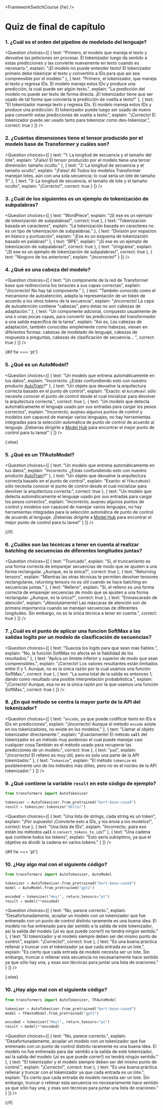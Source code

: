 <FrameworkSwitchCourse {fw} />

<!-- DISABLE-FRONTMATTER-SECTIONS -->

# Quiz de final de capítulo

<CourseFloatingBanner
    chapter={2}
    classNames="absolute z-10 right-0 top-0"
/>

### 1. ¿Cuál es el orden del pipeline de modelado del lenguaje?

<Question
	choices={[
		{
			text: "Primero, el modelo que maneja el texto y devuelve las peticiones sin procesar. El tokenizador luego da sentido a estas predicciones y las convierte nuevamente en texto cuando es necesario.",
			explain: "¡El modelo no puede entender texto! El tokenizador primero debe tokenizar el texto y convertirlo a IDs para que así sea comprensible por el modelo."
		},
		{
			text: "Primero, el tokenizador, que maneja el texto y regresa IDs. El modelo maneja estos IDs y produce una predicción, la cual puede ser algún texto.",
			explain: "La predicción del modelo no puede ser texto de forma directa. ¡El tokenizador tiene que ser usado de tal forma que convierta la predicción de vuelta a texto!"
		},
		{
			text: "El tokenizador maneja texto y regresa IDs. El modelo maneja estos IDs y produce una predicción. El tokenizador puede luego ser usado de nuevo para convertir estas predicciones de vuelta a texto.",
			explain: "¡Correcto! El tokenizador puede ser usado tanto para tokenizar como des-tokenizar.",
            correct: true
		}
	]}
/>

### 2. ¿Cuántas dimensiones tiene el tensor producido por el modelo base de Transformer y cuáles son?

<Question
	choices={[
		{
			text: "1: La longitud de secuencia y el tamaño del lote",
			explain: "¡Falso! El tensor producido por el modelo tiene una tercer dimensión: tamaño oculto."
		},
		{
			text: "2: La longitud de secuencia y el tamaño oculto",
			explain: "¡Falso! All Todos los modelos Transformer manejan lotes, aún con una sola secuencia; lo cual sería un lote de tamaño 1!"
		},
		{
			text: "3: La longitud de secuencia, el tamaño de lote y el tamaño oculto",
			explain: "¡Correcto!",
            correct: true
		}
	]}
/>

### 3. ¿Cuál de los siguientes es un ejemplo de tokenización de subpalabras?

<Question
	choices={[
		{
			text: "WordPiece",
			explain: "¡Sí ese es un ejemplo de tokenización de subpalabras!",
            correct: true
		},
		{
			text: "Tokenización basada en caracteres",
			explain: "La tokenización basada en caracteres no es un tipo de tokenización de subpalabras."
		},
		{
			text: "División por espacios en blanco y puntuación",
			explain: "¡Ese es un esquema de tokenización basado en palabras!"
		},
		{
			text: "BPE",
			explain: "¡Sí ese es un ejemplo de tokenización de subpalabras!",
            correct: true
        },
		{
			text: "Unigrama",
			explain: "¡Sí ese es un ejemplo de tokenización de subpalabras!",
            correct: true
        },
		{
			text: "Ninguno de los anteriores",
			explain: "¡Incorrecto!"
        }
	]}
/>

### 4. ¿Qué es una cabeza del modelo?

<Question
	choices={[
		{
			text: "Un componente de la red de Transformer base que redirecciona los tensores a sus capas correctas",
			explain: "¡Incorrecto! No hay tal componente."
		},
		{
			text: "También conocido como el mecanismo de autoatención, adapta la representación de un token de acuerdo a los otros tokens de la secuencia", 
			explain: "¡Incorrecto! La capa de autoatención contiene \"cabezas\", pero éstas no son cabezas de adaptación."
		},
		{
			text: "Un componente adcional, compuesto usualmente de una o unas pocas capas, para convertir las predicciones del transformador a una salida específica de la tarea",
			explain: "Así es, Las cabezas de adaptación, también conocidas simplemente como habezas, vienen en diferentes formas: cabezas de modelado de lenguaje, cabezas de respuesta a preguntas, cabezas de clasificación de secuencia... ",
			correct: true
		} 
	]}
/>

{#if fw === 'pt'}
### 5. ¿Qué es un AutoModel?

<Question
	choices={[
		{
			text: "Un modelo que entrena automáticamente en tus datos",
			explain: "Incorrecto. ¿Estás confundiendo esto con nuestro producto <a href='https://huggingface.co/autotrain'>AutoTrain</a>?"
		},
		{
			text: "Un objeto que devuelve la arquitectura correcta basado en el punto de control",
			explain: "Exacto: el <code>AutoModel</code> sólo necesita conocer el punto de control desde el cual inicializar para devolver la arquitectura correcta.",
			correct: true
		},
		{
			text: "Un modelo que detecta automáticamente el lenguaje usado por sus entradas para cargar los pesos correctos",
			explain: "Incorrecto; auqneu algunos puntos de control y modelos son capaced de manejar varios lenguajes, no hay herramientas integradas para la selección automática de punto de control de acuerdo al lenguaje. ¡Deberías dirigirte a <a href='https://huggingface.co/models'>Model Hub</a> para encontrar el mejor punto de control para tu tarea!"
		} 
	]}
/>

{:else}
### 5. ¿Qué es un TFAutoModel?

<Question
	choices={[
		{
			text: "Un modelo que entrena automáticamente en tus datos",
			explain: "Incorrecto. ¿Estás confundiendo esto con nuestro producto <a href='https://huggingface.co/autotrain'>AutoTrain</a>?"
		},
		{
			text: "Un objeto que devuelve la arquitectura correcta basado en el punto de control",
			explain: "Exacto: el <code>TFAutoModel</code> sólo necesita conocer el punto de control desde el cual inicializar para devolver la arquitectura correcta.",
			correct: true
		},
		{
			text: "Un modelo que detecta automáticamente el lenguaje usado por sus entradas para cargar los pesos correctos",
			explain: "Incorrecto; auqneu algunos puntos de control y modelos son capaced de manejar varios lenguajes, no hay herramientas integradas para la selección automática de punto de control de acuerdo al lenguaje. ¡Deberías dirigirte a <a href='https://huggingface.co/models'>Model Hub</a> para encontrar el mejor punto de control para tu tarea!"
		} 
	]}
/>

{/if}

### 6. ¿Cuáles son las técnicas a tener en cuenta al realizar batching de secuencias de diferentes longitudes juntas?

<Question
	choices={[
		{
			text: "Truncado",
			explain: "Sí, el truncamiento es una forma correcta de emparejar secuencias de modo que se ajusten a una forma rectangular. ¿Aunque, es la única?",
			correct: true
		},
		{
			text: "Returning tensors",
			explain: "Mientras las otras técnicas te permiten devolver tensores rectangulares, returning tensors no es útil cuando se hace batching en secuencias juntas."
		},
		{
			text: "Relleno",
			explain: "Sí, el relleno es una forma correcta de emparejar secuencias de modo que se ajusten a una forma rectangular. ¿Aunque, es la única?",
			correct: true
		}, 
		{
			text: "Enmascarado de atención",
			explain: "¡Absolutamente! Las máscaras de atención son de primera importancia cuando se manejan secuencias de diferentes longitudes. Sin embargo, no es la única técnica a tener en cuenta.",
			correct: true
		} 
	]}
/>

### 7. ¿Cuál es el punto de aplicar una funcion SoftMax a las salidas logits por un modelo de clasificación de secuencias?

<Question
	choices={[
		{
			text: "Suaviza los logits para que sean más fiables.",
			explain: "No, la función SoftMax no afecta en la fiabilidad de los resultados."
		},
		{
			text: "Aplica un límiete inferior y superior de modo que sean comprensibles.",
			explain: "¡Correcto! Los valores resultantes están limitados entre 0 y 1. Aunque, no es la única razón por la cual usamos una función SoftMax.",
            correct: true
		},
		{
			text: "La suma total de la salida es entonces 1, dando como resultado una posible interpretación probabilística.",
			explain: "¡Correcto! Aunque, esa no es la única razón por la que usamos una función SoftMax.",
            correct: true
		}
	]}
/>

### 8. ¿En qué método se centra la mayor parte de la API del tokenizador?

<Question
	choices={[
		{
			text: "<code>encode</code>, ya que puede codificar texto en IDs e IDs en predicciones",
			explain: "¡Incorrecto! Aunque el método <code>encode</code> existe en los tokenizadores, no existe en los modelos." 
		},
		{
			text: "Llamar al objeto tokenizador directamente.",
			explain: "¡Exactamente! El método <code>__call__</code> del tokenizador es un método muy poderoso el cual puede manejar casi cualquier cosa.También es el método usado para recuperar las predicciones de un modelo.",
			correct: true
		},
		{
			text: "<code>pad</code>",
			explain: "¡Incorrecto! El relleno es muy útil, pero es solo una parte de la API tokenizador."
		},
		{
			text: "<code>tokenize</code>",
			explain: "El método <code>tokenize</code> es posiblemente uno de los métodos más útiles, pero no es el núcleo de la API tokenizador."
		}
	]}
/>

### 9. ¿Qué contiene la variable `result` en este código de ejemplo?

```py
from transformers import AutoTokenizer

tokenizer = AutoTokenizer.from_pretrained("bert-base-cased")
result = tokenizer.tokenize("Hello!")
```

<Question
	choices={[
		{
			text: "Una lista de strings, cada string es un token",
			explain: "¡Por supuesto! ¡Convierte esto a IDs, y los envía a los modelos!",
            correct: true
		},
		{
			text: "Una lista de IDs",
			explain: "Incorrecto; ¡para eso están los métodos <code>__call__</code> o <code>convert_tokens_to_ids</code>!"
		},
		{
			text: "Una cadena que contiene todos los tokens",
			explain: "Esto sería subóptimo, ya que el objetivo es dividir la cadena en varios tokens."
		}
	]}
/>

{#if fw === 'pt'}
### 10. ¿Hay algo mal con el siguiente código?

```py
from transformers import AutoTokenizer, AutoModel

tokenizer = AutoTokenizer.from_pretrained("bert-base-cased")
model = AutoModel.from_pretrained("gpt2")

encoded = tokenizer("Hey!", return_tensors="pt")
result = model(**encoded)
```

<Question
	choices={[
		{
			text: "No, parece correcto.",
			explain: "Desafortunadamente, acoplar un modelo con un tokenizador que fue entrenado con un punto de control distinto raramente es una buena idea. El modelo no fue entrenado para dar sentido a la salida de este tokenizador, así la salida del modelo (¡si es que puede correr!) no tendrá ningún sentido."
		},
		{
			text: "El tokenizador y el modelo siempre deben ser del mismo punto de control.",
			explain: "¡Correcto!",
            correct: true
		},
		{
			text: "Es una buena práctica rellenar y truncar con el tokenizador ya que cada entrada es un lote.",
			explain: "Es cierto que cada entrada de modelo necesita ser un lote. Sin embargo, truncar o rellenar esta secuencia no necesariamente hace sentido ya que sólo hay una, y esas son técnicas para juntar una lista de oraciones."
		}
	]}
/>

{:else}
### 10. ¿Hay algo mal con el siguiente código?

```py
from transformers import AutoTokenizer, TFAutoModel

tokenizer = AutoTokenizer.from_pretrained("bert-base-cased")
model = TFAutoModel.from_pretrained("gpt2")

encoded = tokenizer("Hey!", return_tensors="pt")
result = model(**encoded)
```

<Question
	choices={[
		{
			text: "No, parece correcto.",
			explain: "Desafortunadamente, acoplar un modelo con un tokenizador que fue entrenado con un punto de control distinto raramente es una buena idea. El modelo no fue entrenado para dar sentido a la salida de este tokenizador, así la salida del modelo (¡si es que puede correr!) no tendrá ningún sentido."
		},
		{
			text: "El tokenizador y el modelo siempre deben ser del mismo punto de control.",
			explain: "¡Correcto!",
            correct: true
		},
		{
			text: "Es una buena práctica rellenar y truncar con el tokenizador ya que cada entrada es un lote.",
			explain: "Es cierto que cada entrada de modelo necesita ser un lote. Sin embargo, truncar o rellenar esta secuencia no necesariamente hace sentido ya que sólo hay una, y esas son técnicas para juntar una lista de oraciones."
		}
	]}
/>

{/if}

